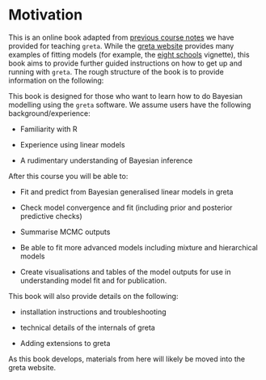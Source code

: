 # Motivation {.unnumbered}

This is an online book adapted from [previous course notes](https://github.com/njtierney/greta-course-notes) we have provided for teaching `greta`. While the [greta website](https://greta-stats.org/index.html) provides many examples of fitting models (for example, the [eight schools](https://greta-stats.org/articles/analyses/eight_schools.html) vignette), this book aims to provide further guided instructions on how to get up and running with `greta`. The rough structure of the book is to provide information on the following:

This book is designed for those who want to learn how to do Bayesian modelling using the `greta` software. We assume users have the following background/experience:

-   Familiarity with R

-   Experience using linear models

-   A rudimentary understanding of Bayesian inference

After this course you will be able to:

-   Fit and predict from Bayesian generalised linear models in greta

-   Check model convergence and fit (including prior and posterior predictive checks)

-   Summarise MCMC outputs

-   Be able to fit more advanced models including mixture and hierarchical models

-   Create visualisations and tables of the model outputs for use in understanding model fit and for publication.

This book will also provide details on the following:

-   installation instructions and troubleshooting

-   technical details of the internals of greta

-   Adding extensions to greta

As this book develops, materials from here will likely be moved into the greta website.
